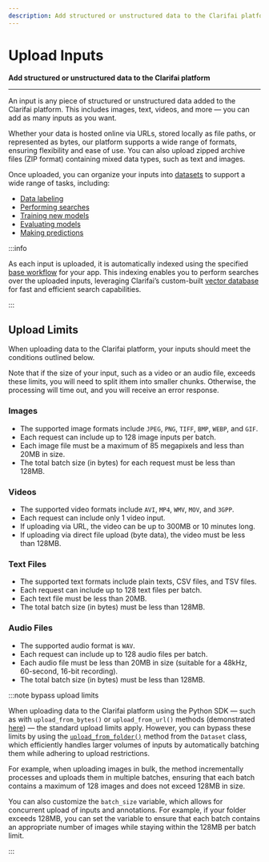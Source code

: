 ```yaml
---
description: Add structured or unstructured data to the Clarifai platform
---
```


# Upload Inputs

**Add structured or unstructured data to the Clarifai platform**
<hr />


An input is any piece of structured or unstructured data added to the Clarifai platform. This includes images, text, videos, and more — you can add as many inputs as you want. 

Whether your data is hosted online via URLs, stored locally as file paths, or represented as bytes, our platform supports a wide range of formats, ensuring flexibility and ease of use. You can also upload zipped archive files (ZIP format) containing mixed data types, such as text and images.

Once uploaded, you can organize your inputs into [datasets](https://docs.clarifai.com/portal-guide/datasets/) to support a wide range of tasks, including:

- [Data labeling](https://docs.clarifai.com/portal-guide/labeling-tasks/)
- [Performing searches](https://docs.clarifai.com/portal-guide/psearch/)
- [Training new models](https://docs.clarifai.com/portal-guide/model/)
- [Evaluating models](https://docs.clarifai.com/portal-guide/evaluate/)
- [Making predictions](https://docs.clarifai.com/portal-guide/ppredict/)

:::info

As each input is uploaded, it is automatically indexed using the specified [base workflow](https://docs.clarifai.com/portal-guide/workflows/base-workflows) for your app. This indexing enables you to perform searches over the uploaded inputs, leveraging Clarifai’s custom-built [vector database](https://docs.clarifai.com/portal-guide/psearch/#powered-by-a-vector-database) for fast and efficient search capabilities.

:::


## Upload Limits

When uploading data to the Clarifai platform, your inputs should meet the conditions outlined below.

Note that if the size of your input, such as a video or an audio file, exceeds these limits, you will need to split ithem into smaller chunks. Otherwise, the processing will time out, and you will receive an error response.

### Images

- The supported image formats include `JPEG`, `PNG`, `TIFF`, `BMP`, `WEBP`, and `GIF`. 
- Each request can include up to 128 image inputs per batch.
- Each image file must be a maximum of 85 megapixels and less than 20MB in size.
- The total batch size (in bytes) for each request must be less than 128MB.

### Videos

- The supported video formats include `AVI`, `MP4`, `WMV`, `MOV`, and `3GPP`.
- Each request can include only 1 video input.
- If uploading via URL, the video can be up to 300MB or 10 minutes long.
- If uploading via direct file upload (byte data), the video must be less than 128MB. 

### Text Files

- The supported text formats include plain texts, CSV files, and TSV files. 
- Each request can include up to 128 text files per batch.
- Each text file must be less than 20MB.
- The total batch size (in bytes) must be less than 128MB.

### Audio Files

- The supported audio format is `WAV`. 
- Each request can include up to 128 audio files per batch.
- Each audio file must be less than 20MB in size (suitable for a 48kHz, 60-second, 16-bit recording).
- The total batch size (in bytes) must be less than 128MB.

:::note bypass upload limits

When uploading data to the Clarifai platform using the Python SDK — such as with `upload_from_bytes()` or `upload_from_url()` methods (demonstrated [here](api.md)) — the standard upload limits apply. However, you can bypass these limits by using the [`upload_from_folder()`](https://docs.clarifai.com/sdk/managing-datasets/upload-data) method from the `Dataset` class, which efficiently handles larger volumes of inputs by automatically batching them while adhering to upload restrictions.

For example, when uploading images in bulk, the method incrementally processes and uploads them in multiple batches, ensuring that each batch contains a maximum of 128 images and does not exceed 128MB in size.

You can also customize the `batch_size` variable, which allows for concurrent upload of inputs and annotations. For example, if your folder exceeds 128MB, you can set the variable to ensure that each batch contains an appropriate number of images while staying within the 128MB per batch limit.

:::


<DocCardList items={useCurrentSidebarCategory().items}/>


